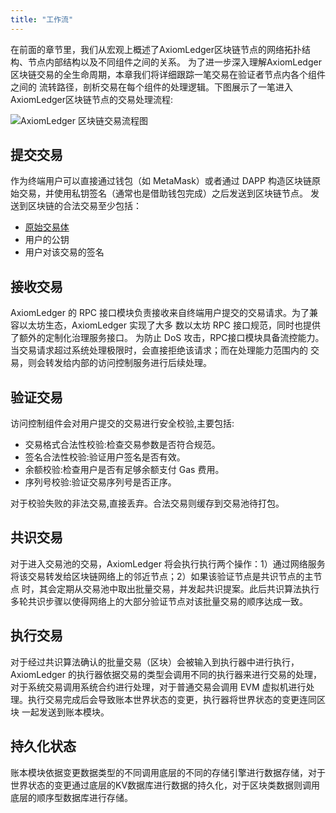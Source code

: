 ```yaml
---
title: "工作流"
---
```


在前面的章节里，我们从宏观上概述了AxiomLedger区块链节点的网络拓扑结构、节点内部结构以及不同组件之间的关系。
为了进一步深入理解AxiomLedger区块链交易的全生命周期，本章我们将详细跟踪一笔交易在验证者节点内各个组件之间的
流转路径，剖析交易在每个组件的处理逻辑。下图展示了一笔进入AxiomLedger区块链节点的交易处理流程:

![AxiomLedger 区块链交易流程图](/zh/images/system-design/axiomledger-tx-flow.png)


## 提交交易

作为终端用户可以直接通过钱包（如 MetaMask）或者通过 DAPP 构造区块链原始交易，并使用私钥签名（通常也是借助钱包完成）之后发送到区块链节点。
发送到区块链的合法交易至少包括：
* [原始交易体](/zh/documentation/core-concepts/transactions)
* 用户的公钥
* 用户对该交易的签名

## 接收交易

AxiomLedger 的 RPC 接口模块负责接收来自终端用户提交的交易请求。为了兼容以太坊生态，AxiomLedger 实现了大多
数以太坊 RPC 接口规范，同时也提供了额外的定制化治理服务接口。
为防止 DoS 攻击，RPC接口模块具备流控能力。当交易请求超过系统处理极限时，会直接拒绝该请求；而在处理能力范围内的
交易，则会转发给内部的访问控制服务进行后续处理。


## 验证交易

访问控制组件会对用户提交的交易进行安全校验,主要包括:

- 交易格式合法性校验:检查交易参数是否符合规范。
- 签名合法性校验:验证用户签名是否有效。 
- 余额校验:检查用户是否有足够余额支付 Gas 费用。
- 序列号校验:验证交易序列号是否正序。

对于校验失败的非法交易,直接丢弃。合法交易则缓存到交易池待打包。


## 共识交易

对于进入交易池的交易，AxiomLedger 将会执行执行两个操作：1）通过网络服务将该交易转发给区块链网络上的邻近节点；2）如果该验证节点是共识节点的主节点
时，其会定期从交易池中取出批量交易，并发起共识提案。此后共识算法执行多轮共识步骤以使得网络上的大部分验证节点对该批量交易的顺序达成一致。

## 执行交易

对于经过共识算法确认的批量交易（区块）会被输入到执行器中进行执行，AxiomLedger 的执行器依据交易的类型会调用不同的执行器来进行交易的处理，
对于系统交易调用系统合约进行处理，对于普通交易会调用 EVM 虚拟机进行处理。执行交易完成后会导致账本世界状态的变更，执行器将世界状态的变更连同区块
一起发送到账本模块。


## 持久化状态

账本模块依据变更数据类型的不同调用底层的不同的存储引擎进行数据存储，对于世界状态的变更通过底层的KV数据库进行数据的持久化，对于区块类数据则调用
底层的顺序型数据库进行存储。
